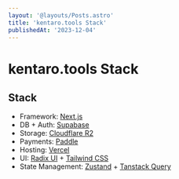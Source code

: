```yaml
---
layout: '@layouts/Posts.astro'
title: 'kentaro.tools Stack'
publishedAt: '2023-12-04'
---
```


# kentaro.tools Stack

## Stack
- Framework: [Next.js](https://nextjs.org/)
- DB + Auth: [Supabase](https://supabase.com/)
- Storage: [Cloudflare R2](https://www.cloudflare.com/developer-platform/r2/)
- Payments: [Paddle](https://www.paddle.com/)
- Hosting: [Vercel](https://vercel.com)
- UI: [Radix UI](https://www.radix-ui.com/) + [Tailwind CSS](https://tailwindcss.com/)
- State Management: [Zustand](https://github.com/pmndrs/zustand) + [Tanstack Query](https://tanstack.com/query/latest)